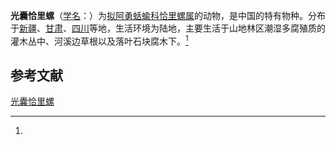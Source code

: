{{Speciesbox
| name = 光囊恰里螺
| status = 
| status_system = 
| image = 
| genus = Kaliella
| species = lamprocystis
| authority = (Moellendorff, 1899)<ref name='id11020'>{{cite web| url =http://www.bioinfo.cn/db05/BjdwSpecies.php?action=view&id=11020| title =光囊恰里螺| work =《中国动物物种编目数据库》| publisher =中国科学院微生物研究所| author =中国科学院动物研究所| accessdate =2009-04-28| deadurl =yes| archiveurl =https://web.archive.org/web/20160305080841/http://www.bioinfo.cn/db05/BjdwSpecies.php?action=view&id=11020| archivedate =2016-03-05}}</ref>
}}

'''光囊恰里螺'''（[[学名|学名]]：{{lang|la|''Kaliella lamprocystis''}}）为[[拟阿勇蛞蝓科|拟阿勇蛞蝓科]][[恰里螺属|恰里螺属]]的动物，是中国的特有物种。分布于[[新疆|新疆]]、[[甘肃|甘肃]]、[[四川|四川]]等地，生活环境为陆地，主要生活于山地林区潮湿多腐殖质的灌木丛中、河溪边草根以及落叶石块腐木下。<ref name='id11020'/>

== 参考文献 ==
{{reflist}}

{{Wikispecies|Kaliella lamprocystis}}
{{Taxonbar|from=Q10890249}}

[[Category:恰里螺属|光囊恰里螺]]


{{软体动物小作品}}